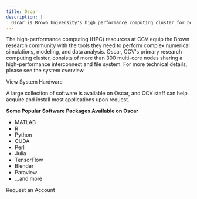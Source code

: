 ```yaml
---
title: Oscar
description: |
  Oscar is Brown University's high performance computing cluster for both research and classes. Oscar is maintained by CCV.
---
```

<ContentSection title="Overview">

The high-performance computing (HPC) resources at CCV equip the Brown research community with the tools they need to perform complex numerical simulations, modeling, and data analysis. Oscar, CCV's primary research computing cluster, consists of more than 300 multi-core nodes sharing a high-performance interconnect and file system. For more technical details, please see the system overview.

<MDXButton href="https://docs.ccv.brown.edu/oscar/system-overview">
  View System Hardware
</MDXButton>

</ContentSection>

<ContentSection title="Software Packages" >

A large collection of software is available on Oscar, and CCV staff can help acquire and install most applications upon request.  

  **Some Popular Software Packages Available on Oscar**
  - MATLAB
  - R
  - Python
  - CUDA
  - Perl
  - Julia
  - TensorFlow
  - Blender
  - Paraview
  - ...and more

<MDXButton href="https://brown.co1.qualtrics.com/jfe/form/SV_0GtBE8kWJpmeG4B">
  Request an Account
</MDXButton>
</ContentSection>